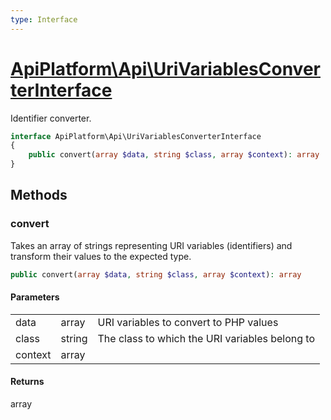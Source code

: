 ```yaml
---
type: Interface
---
```


# [ApiPlatform\Api\UriVariablesConverterInterface](/docs/reference/Api/UriVariablesConverterInterface)

Identifier converter.


```php
interface ApiPlatform\Api\UriVariablesConverterInterface
{
    public convert(array $data, string $class, array $context): array
}
```
## Methods

### convert

Takes an array of strings representing URI variables (identifiers) and transform their values to the expected type.

```php
public convert(array $data, string $class, array $context): array
```

#### Parameters

<table><tbody>
<tr><td>data</td><td>array</td><td>URI variables to convert to PHP values</td></tr><tr><td>class</td><td>string</td><td>The class to which the URI variables belong to</td></tr><tr><td>context</td><td>array</td><td></td></tr>
</tbody>
</table>

#### Returns

array
